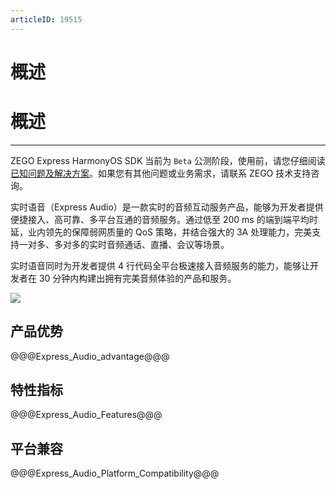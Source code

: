 ```yaml
---
articleID: 19515
---
```

# 概述
# 概述

---


<div class="mk-warning">

ZEGO Express HarmonyOS SDK 当前为 `Beta` 公测阶段，使用前，请您仔细阅读 [已知问题及解决方案](!known_issues_and_solutions)。如果您有其他问题或业务需求，请联系 ZEGO 技术支持咨询。  
</div>

实时语音（Express Audio）是一款实时的音频互动服务产品，能够为开发者提供便捷接入、高可靠、多平台互通的音频服务。通过低至 200 ms 的端到端平均时延，业内领先的保障弱网质量的 QoS 策略，并结合强大的 3A 处理能力，完美支持一对多、多对多的实时音频通话、直播、会议等场景。

实时语音同时为开发者提供 4 行代码全平台极速接入音频服务的能力，能够让开发者在 30 分钟内构建出拥有完美音频体验的产品和服务。 

![](/Pics/Common/audiocall.png)

## 产品优势

@@@Express_Audio_advantage@@@


## 特性指标

@@@Express_Audio_Features@@@

## 平台兼容

@@@Express_Audio_Platform_Compatibility@@@